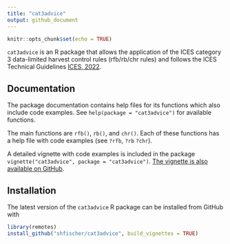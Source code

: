 ```yaml
---
title: "cat3advice"
output: github_document
---
```


```r
knitr::opts_chunk$set(echo = TRUE)
```

`cat3advice` is an R package that allows the application of the ICES category 3 data-limited harvest control rules (rfb/rb/chr rules) and follows the ICES Technical Guidelines [ICES, 2022](https://doi.org/10.17895/ices.advice.19801564).

## Documentation

The package documentation contains help files for its functions which also include code examples. See `help(package = "cat3advice")` for available functions.

The main functions are `rfb()`, `rb()`, and `chr()`. Each of these functions has a help file with code examples (see `?rfb`, `?rb` `?chr`).

A detailed vignette with code examples is included in the package `vignette("cat3advice", package = "cat3advice")`. [The vignette is also available on GitHub](https://github.com/shfischer/cat3advice/blob/main/vignettes/cat3advice.md).

## Installation

The latest version of the `cat3advice` R package can be installed from GitHub with

```R
library(remotes)
install_github("shfischer/cat3advice", build_vignettes = TRUE)
```
